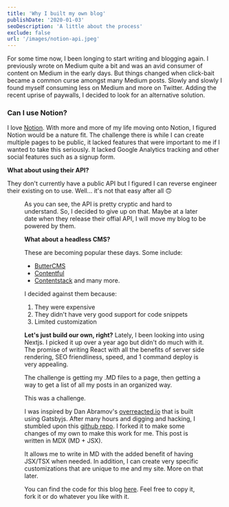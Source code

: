 ```yaml
---
title: 'Why I built my own blog'
publishDate: '2020-01-03'
seoDescription: 'A little about the process'
exclude: false
url: '/images/notion-api.jpeg'
---
```


For some time now, I been longing to start writing and blogging again.
I previously wrote on Medium quite a bit and was an avid consumer of content on
Medium in the early days. But things changed when click-bait became a common
curse amongst many Medium posts. Slowly and slowly I found myself consuming
less on Medium and more on Twitter. Adding the recent uprise of paywalls, I decided to look for
an alternative solution.

### Can I use Notion?

I love [Notion](https://notion.so). With more and more of my life moving onto Notion, I figured
Notion would be a nature fit. The challenge there is while I can create multiple pages to be public,
it lacked features that were important to me if I wanted to take this seriously. It lacked Google Analytics
tracking and other social features such as a signup form.

**What about using their API?**

They don't currently have a public API but I figured I can reverse engineer their existing on to use. Well...
it's not that easy after all 🙃

<Figure src="/images/notion-api.jpeg" alt="notion api" caption="Notion's API" />

As you can see, the API is pretty cryptic and hard to understand. So, I decided to give up on that. Maybe
at a later date when they release their offial API, I will move my blog to be powered by them.

**What about a headless CMS?**

These are becoming popular these days. Some include:

- [ButterCMS](https://buttercms.com/)
- [Contentful](https://contentful.com)
- [Contentstack](https://contentstack.com)
  and many more.

I decided against them because:

1. They were expensive
2. They didn't have very good support for code snippets
3. Limited customization

**Let's just build our own, right?**
Lately, I been looking into using Nextjs. I picked it up over a year ago but didn't do much with it.
The promise of writing React with all the benefits of server side rendering, SEO friendliness, speed,
and 1 command deploy is very appealing.

The challenge is getting my .MD files to a page, then getting a way to get a list of all my posts in
an organized way.

This was a challenge.

I was inspired by Dan Abramov's [overreacted.io](https://overreacted.io) that is built
using Gatsbyjs. After many hours and digging and hacking, I stumbled upon this [github repo](https://github.com/lorenseanstewart/nextjs-mdx-blog-kit).
I forked it to make some changes of my own to make this work for me. This post is written in MDX (MD + JSX).

It allows me to write in MD with the added benefit of having JSX/TSX when needed. In addition, I can create
very specific customizations that are unique to me and my site. More on that later.

You can find the code for this blog [here](https://github.com/mmahalwy/mmahalwy). Feel free to copy it, fork it
or do whatever you like with it.
